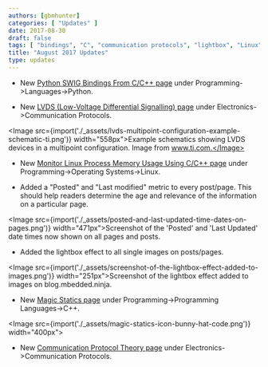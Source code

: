```yaml
---
authors: [gbmhunter]
categories: [ "Updates" ]
date: 2017-08-30
draft: false
tags: [ "bindings", "C", "communication protocols", "lightbox", "Linux", "LVDS", "magic statics", "memory", "Python" ]
title: "August 2017 Updates"
type: updates
---
```




* New [Python SWIG Bindings From C/C++ page](/programming/languages/python/python-swig-bindings-from-cplusplus) under Programming->Languages->Python.

* New [LVDS (Low-Voltage Differential Signalling) page](/electronics/communication-protocols/lvds-low-voltage-differential-signalling) under Electronics->Communication Protocols.  


<Image src={import('./_assets/lvds-multipoint-configuration-example-schematic-ti.png')} width="558px">Example schematics showing LVDS devices in a multipoint configuration. Image from www.ti.com.</Image>

* New [Monitor Linux Process Memory Usage Using C/C++ page](/programming/operating-systems/linux/monitor-linux-process-memory-usage-using-c-cpp) under Programming->Operating Systems->Linux.

* Added a "Posted" and "Last modified" metric to every post/page. This should help readers determine the age and relevance of the information on a particular page.  


<Image src={import('./_assets/posted-and-last-updated-time-dates-on-pages.png')} width="471px">Screenshot of the 'Posted' and 'Last Updated' date times now shown on all pages and posts.</Image>

* Added the lightbox effect to all single images on posts/pages.  


<Image src={import('./_assets/screenshot-of-the-lightbox-effect-added-to-images.png')} width="251px">Screenshot of the lightbox effect added to images on blog.mbedded.ninja.</Image>

* New [Magic Statics page](/programming/languages/c-plus-plus/magic-statics) under Programming->Programming Languages->C++.  


<Image src={import('./_assets/magic-statics-icon-bunny-hat-code.png')} width="400px"></Image>

* New [Communication Protocol Theory page](/electronics/communication-protocols/communication-protocol-theory) under Electronics->Communication Protocols.